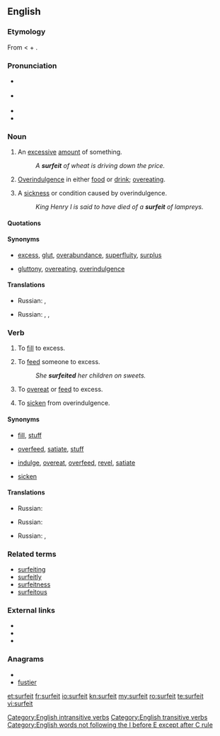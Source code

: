 {{was wotd|2007|July|20}}
==English==

===Etymology===
From {{etyl|fro}} {{term|lang=fro|surfaire||to augment, exaggerate, exceed}} < {{term|lang=fro|sur-}} + {{term|lang=fro|faire||to do}}.

===Pronunciation===
* {{a|RP}} {{IPA|/ˈsɜː.fɪt/}}
* {{a|US}} {{IPA|/ˈsɝː.fɪt/}}
* {{audio|en-us-surfeit.ogg|Audio (US)}}
* {{rhymes|ɜː(r)fɪt}}

===Noun===
{{en-noun|s|-}}

# {{countable}} An [[excessive]] [[amount]] of something.
#: ''A '''surfeit''' of wheat is driving down the price.''
# {{uncountable}} [[overindulgence|Overindulgence]] in either [[food]] or [[drink]]; [[overeat]]ing.
# {{countable}} A [[sickness]] or condition caused by overindulgence.
#: ''King Henry I is said to have died of a '''surfeit''' of lampreys.''

====Quotations====
{{seeCites}}

====Synonyms====
* {{sense|excessive amount of something}} [[excess]], [[glut]], [[overabundance]], [[superfluity]], [[surplus]]
* {{sense|overindulgence in food or drink}} [[gluttony]], [[overeating]], [[overindulgence]]

====Translations====
{{trans-top|an excessive amount of something}}
* Russian: {{t|ru|излишек|m}}, {{t|ru|избыток|m}}
{{trans-mid}}
{{trans-bottom}}

{{trans-top|overindulgence in either food or drink; overeating}}
* Russian: {{t|ru|неумеренность}}, {{t|ru|излишество|n}}, {{t|ru|обжорство|n}}
{{trans-mid}}
{{trans-bottom}}

{{trans-top|a sickness or condition caused by overindulgence}}
{{trans-mid}}
{{trans-bottom}}

===Verb===
{{en-verb}}

# {{transitive}} To [[fill]] to excess.
# {{transitive}} To [[feed]] someone to excess.
#: ''She '''surfeited''' her children on sweets.''
# {{intransitive|reflexive}} To [[overeat]] or [[feed]] to excess.
# {{intransitive|reflexive}} To [[sicken]] from overindulgence.

====Synonyms====
* {{sense|to fill to excess}} [[fill]], [[stuff]]
* {{sense|to feed someone to excess}} [[overfeed]], [[satiate]], [[stuff]]
* {{sense|to overeat or feed to excess}} [[indulge]], [[overeat]], [[overfeed]], [[revel]], [[satiate]]
* {{sense|to sicken from overindulgence}} [[sicken]]

====Translations====
{{trans-top|to fill to excess}}
* Russian: {{t|ru|переполнять}}
{{trans-mid}}
{{trans-bottom}}

{{trans-top|to feed someone to excess}}
* Russian: {{t|ru|перекармливать}}
{{trans-mid}}
{{trans-bottom}}

{{trans-top|to overeat or feed to excess}}
* Russian: {{t|ru|переедать}}, {{t|ru|объедаться}}
{{trans-mid}}
{{trans-bottom}}

{{trans-top|to sicken from overindulgence}}
{{trans-mid}}
{{trans-bottom}}

===Related terms===
* [[surfeiting]]
* [[surfeitly]]
* [[surfeitness]]
* [[surfeitous]]

===External links===
* {{R:Webster 1913}}
* {{R:Century 1911}}
* {{R:OneLook}}

===Anagrams===
* {{alphagram|efirstu}}
* [[fustier#English|fustier]]

[[Category:English intransitive verbs]]
[[Category:English transitive verbs]]
[[Category:English words not following the I before E except after C rule]]

[[et:surfeit]]
[[fr:surfeit]]
[[io:surfeit]]
[[kn:surfeit]]
[[my:surfeit]]
[[ro:surfeit]]
[[te:surfeit]]
[[vi:surfeit]]